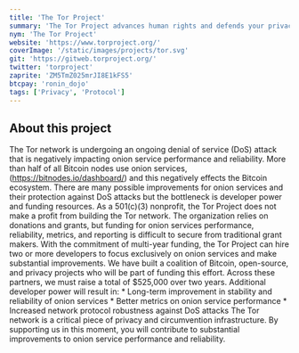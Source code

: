 ```yaml
---
title: 'The Tor Project'
summary: 'The Tor Project advances human rights and defends your privacy online through free software and open networks.'
nym: 'The Tor Project'
website: 'https://www.torproject.org/'
coverImage: '/static/images/projects/tor.svg'
git: 'https://gitweb.torproject.org/'
twitter: 'torproject'
zaprite: 'ZM5TmZ025mrJI8E1kFS5'
btcpay: 'ronin_dojo'
tags: ['Privacy', 'Protocol']
---
```


## About this project

The Tor network is undergoing an ongoing denial of service (DoS) attack that is negatively impacting onion service performance and reliability. More than half of all Bitcoin nodes use onion services, (https://bitnodes.io/dashboard/) and this negatively effects the Bitcoin ecosystem. There are many possible improvements for onion services and their protection against DoS attacks but the bottleneck is developer power and funding resources.  As a 501(c)(3) nonprofit, the Tor Project does not make a profit from building the Tor network. The organization relies on donations and grants, but funding for onion services performance, reliability, metrics, and reporting is difficult to secure from traditional grant makers. With the commitment of multi-year funding, the Tor Project can hire two or more developers to focus exclusively on onion services and make substantial improvements. We have built a coalition of Bitcoin, open-source, and privacy projects who will be part of funding this effort. Across these partners, we must raise a total of $525,000 over two years. Additional developer power will result in: * Long-term improvement in stability and reliability of onion services * Better metrics on onion service performance * Increased network protocol robustness against DoS attacks The Tor network is a critical piece of privacy and circumvention infrastructure. By supporting us in this moment, you will contribute to substantial improvements to onion service performance and reliability.
